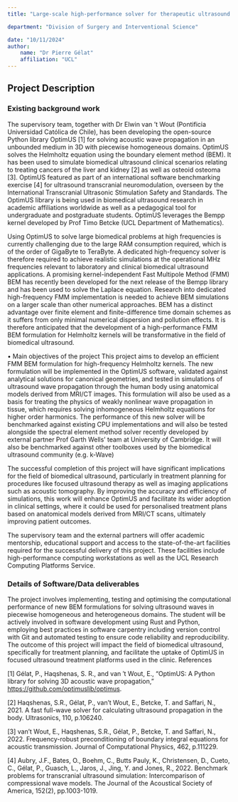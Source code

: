 ```yaml
---
title: "Large-scale high-performance solver for therapeutic ultrasound applications"

department: "Division of Surgery and Interventional Science"

date: "10/11/2024"
author: 
    name: "Dr Pierre Gélat"
    affiliation: "UCL"
---
```

## Project Description

### Existing background work

The supervisory team, together with Dr Elwin van ’t Wout (Pontificia Universidad Católica de Chile), has been developing the open-source Python library OptimUS [1] for solving acoustic wave propagation in an unbounded medium in 3D with piecewise homogeneous domains. OptimUS solves the Helmholtz equation using the boundary element method (BEM). It has been used to simulate biomedical ultrasound clinical scenarios relating to treating cancers of the liver and kidney [2] as well as osteoid osteoma [3]. OptimUS featured as part of an international software benchmarking exercise [4] for ultrasound transcranial neuromodulation, overseen by the International Transcranial Ultrasonic Stimulation Safety and Standards. The OptimUS library is being used in biomedical ultrasound research in academic affiliations worldwide as well as a pedagogical tool for undergraduate and postgraduate students. OptimUS leverages the Bempp kernel developed by Prof Timo Betcke (UCL Department of Mathematics).

Using OptimUS to solve large biomedical problems at high frequencies is currently challenging due to the large RAM consumption required, which is of the order of GigaByte to TeraByte. A dedicated high-frequency solver is therefore required to achieve realistic simulations at the operational MHz frequencies relevant to laboratory and clinical biomedical ultrasound applications. A promising kernel-independent Fast Multipole Method (FMM) BEM has recently been developed for the next release of the Bempp library and has been used to solve the Laplace equation. Research into dedicated high-frequency FMM implementation is needed to achieve BEM simulations on a larger scale than other numerical approaches. BEM has a distinct advantage over finite element and finite-difference time domain schemes as it suffers from only minimal numerical dispersion and pollution effects. It is therefore anticipated that the development of a high-performance FMM BEM formulation for Helmholtz kernels will be transformative in the field of biomedical ultrasound.

•	Main objectives of the project
This project aims to develop an efficient FMM BEM formulation for high-frequency Helmholtz kernels. The new formulation will be implemented in the OptimUS software, validated against analytical solutions for canonical geometries, and tested in simulations of ultrasound wave propagation through the human body using anatomical models derived from MRI/CT images. This formulation will also be used as a basis for treating the physics of weakly nonlinear wave propagation in tissue, which requires solving inhomogeneous Helmholtz equations for higher order harmonics. The performance of this new solver will be benchmarked against existing CPU implementations and will also be tested alongside the spectral element method solver recently developed by external partner Prof Garth Wells’ team at University of Cambridge. It will also be benchmarked against other toolboxes used by the biomedical ultrasound community (e.g. k-Wave)

The successful completion of this project will have significant implications for the field of biomedical ultrasound, particularly in treatment planning for procedures like focused ultrasound therapy as well as imaging applications such as acoustic tomography. By improving the accuracy and efficiency of simulations, this work will enhance OptimUS and facilitate its wider adoption in clinical settings, where it could be used for personalised treatment plans based on anatomical models derived from MRI/CT scans, ultimately improving patient outcomes.

The supervisory team and the external partners will offer academic mentorship, educational support and access to the state-of-the-art facilities required for the successful delivery of this project. These facilities include high-performance computing workstations as well as the UCL Research Computing Platforms Service.

### Details of Software/Data deliverables

The project involves implementing, testing and optimising the computational performance of new BEM formulations for solving ultrasound waves in piecewise homogeneous and heterogeneous domains. The student will be actively involved in software development using Rust and Python, employing best practices in software carpentry including version control with Git and automated testing to ensure code reliability and reproducibility. The outcome of this project will impact the field of biomedical ultrasound, specifically for treatment planning, and facilitate the uptake of OptimUS in focused ultrasound treatment platforms used in the clinic.
References

[1] Gélat, P., Haqshenas, S. R., and van ′t Wout, E., “OptimUS: A Python library for solving 3D acoustic wave propagation,” [https://github.com/optimuslib/optimus](https://github.com/optimuslib/optimus).

[2] Haqshenas, S.R., Gélat, P., van’t Wout, E., Betcke, T. and Saffari, N., 2021. A fast full-wave solver for calculating ultrasound propagation in the body. Ultrasonics, 110, p.106240.

[3] van't Wout, E., Haqshenas, S.R., Gélat, P., Betcke, T. and Saffari, N., 2022. Frequency-robust preconditioning of boundary integral equations for acoustic transmission. Journal of Computational Physics, 462, p.111229.

[4] Aubry, J.F., Bates, O., Boehm, C., Butts Pauly, K., Christensen, D., Cueto, C., Gélat, P., Guasch, L., Jaros, J., Jing, Y. and Jones, R., 2022. Benchmark problems for transcranial ultrasound simulation: Intercomparison of compressional wave models. The Journal of the Acoustical Society of America, 152(2), pp.1003-1019.

